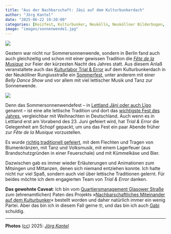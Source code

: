 ```yaml
---
title: "Aus der Nachbarschaft: Jāņi auf dem Kulturbunkerdach"
author: "Jörg Kantel"
date: "2025-06-22 19:20:00"
categories: [Keizfest, Kulturbunker, Neukölln, Neuköllner Bilderbogen, Photographie]
image: "images/sonnenwende1.jpg"
---
```


[![](images/sonnenwende1-b.jpg)](https://www.flickr.com/photos/schockwellenreiter/54603881617/)

Gestern war nicht nur Sommersonnenwende, sondern in Berlin fand auch auch gleichzeitig und schon mit einer gewissen Tradition die *[Fête de la Musique](https://www.fetedelamusique.de/)* zur Feier der kürzesten Nacht des Jahres statt. Aus diesem Anlaß veranstaltete auch das [Kulturlabor Trial & Error](https://www.trial-error.org/) auf dem Kulturbunkerdach in der Neuköllner Rungiusstraße ein [Sommerfest](https://www.trial-error.org/projekte-1/kulturbunkerdach/), unter anderem mit einer *Belly Dance Show* und vor allem mit viel lettischer Musik und Tanz zur Sonnenwende.

[![](images/sonnenwende2.jpg)](https://www.flickr.com/photos/schockwellenreiter/54605061095/)

Denn das Sommersonnenwendefest -- in [Lettland Jāņi oder auch Līgo](https://www.pasch-net.de/de/projekte/schuelerblog/schuelerredaktionen/klick/die-kuerzeste-nacht-des-jahres.html) genannt -- ist eine alte lettische Tradition und dort das [wichtigste Fest des Jahres](https://www.latvia.travel/de/traditionen-der-feier-vom-johannisfest), vergleichbar mit Weihnachten in Deutschland. Auch wenn es in Lettland erst am Vorabend des 23. Juni gefeiert wird, hat *Trial&nbsp;&&nbsp;Error* die Gelegenheit am Schopf gepackt, um uns das Fest ein paar Abende früher zur *Fête de la Musique* vorzustellen.

Es wurde [richtig traditionell gefeiert](https://de.wikipedia.org/wiki/Mittsommerfest#Lettland:_J%C4%81%C5%86i), mit dem Flechten und Tragen von Blumenkränzen, mit Tanz und Volksmusik, mit einem Lagerfeuer (aus Brandschutzgründen in einer Feuerschale) und mit Kümmelkäse und Bier.

Dazwischen gab es immer wieder Erläuterungen und Animationen zum Mitsingen und Mittanzen, denen sich niemand entziehen konnte. Ich hatte nicht nur viel Spaß, sondern auch viel über lettische Traditionen gelernt. Für beides möchte ich dem engagierten Team von *Trial&nbsp;&&nbsp;Error* danken.

**Das gewohnte Caveat**: Ich bin vom [Quartiersmanagement Glasower Straße](https://qm-glasower-strasse.de/) zum (ehrenamtlichen) Paten des Projekts »[Nachbarschaftliches Miteinander auf dem Kulturbunker](https://qm-glasower-strasse.de/nachbarschaftscafe-auf-dem-kulturbunker-wieder-geoeffnet/)« bestellt worden und daher natürlich immer ein wenig Partei. Aber das bin ich in diesem Fall gerne 🤓, und das bin ich auch [Gabi](https://kantel.github.io/posts/2024041901_rip_gabi/) schuldig.

---

**Photos** ([cc](https://creativecommons.org/licenses/by-sa/4.0/deed.de)) 2025: *[Jörg Kantel](http://cognitiones.kantel-chaos-team.de/cv.html)*